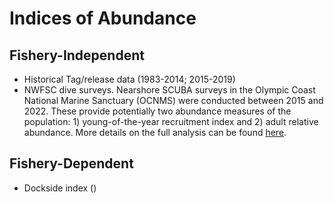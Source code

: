 # Indices of Abundance

## Fishery-Independent 

* Historical Tag/release data (1983-2014; 2015-2019)
* NWFSC dive surveys. Nearshore SCUBA surveys in the Olympic Coast National Marine Sanctuary (OCNMS) were conducted between 2015 and 2022. These provide potentially two abundance measures of the population: 1) young-of-the-year recruitment index and 2) adult relative abundance. More details on the full analysis can be found [here](https://github.com/shcaba/Sebastes_melanops_WA/blob/main/Data/Nearshore%20Dive%20Survey/OCNMS-Black-Rockfish-Analysis.pdf). 

## Fishery-Dependent 

* Dockside index () 